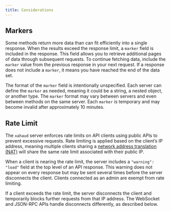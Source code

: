 ```yaml
---
title: Considerations
---
```

## Markers

Some methods return more data than can fit efficiently into a single response. When the results exceed the response limit, a `marker` field is included in the response. This field allows you to retrieve additional pages of data through subsequent requests. To continue fetching data, include the `marker` value from the previous response in your next request. If a response does not include a `marker`, it means you have reached the end of the data set.

The format of the `marker` field is intentionally unspecified. Each server can define the `marker` as needed, meaning it could be a string, a nested object, or another type. The `marker` format may vary between servers and even between methods on the same server. Each `marker` is temporary and may become invalid after approximately 10 minutes.

## Rate Limit

The `xahaud` server enforces rate limits on API clients using public APIs to prevent excessive requests. Rate limiting is applied based on the client’s IP address, meaning multiple clients sharing a [network address translation (NAT)](https://en.wikipedia.org/wiki/Network_address_translation) will share the same rate limit associated with their public IP.

When a client is nearing the rate limit, the server includes a `"warning": "load"` field at the top level of an API response. This warning does not appear on every response but may be sent several times before the server disconnects the client. Clients connected as an admin are exempt from rate limiting.

If a client exceeds the rate limit, the server disconnects the client and temporarily blocks further requests from that IP address. The WebSocket and JSON-RPC APIs handle disconnects differently, as described below.
